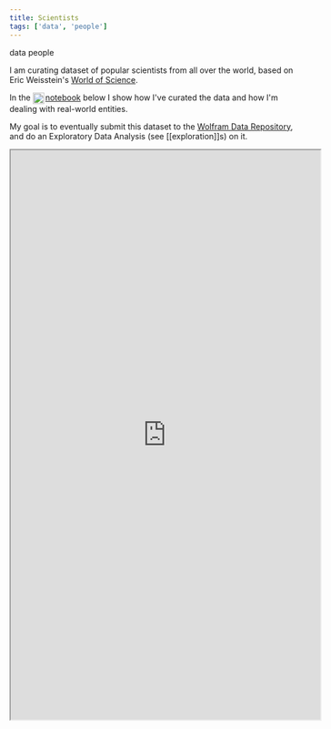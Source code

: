 ```yaml
---
title: Scientists
tags: ['data', 'people']
---
```


<NoteTag color="gray">data</NoteTag>
<NoteTag color="gray">people</NoteTag>

I am curating dataset of popular scientists from all over the world, based on Eric Weisstein's [World of Science](https://scienceworld.wolfram.com).

In the [<img src="https://raw.githubusercontent.com/m-arti/ms-notes/4ccb62f36641cd886207d3a35bc403f40a5cf7a7/images/wolfram-icon.svg" alt="A Wolfram Notebook containing an a data curation and exploration of scientists" style="width:20px; display:inline; vertical-align:middle; padding-right:2px"/>notebook](https://www.wolframcloud.com/obj/mar/Published/scientists.nb) below I show how I've curated the data and how I'm dealing with real-world entities.

My goal is to eventually submit this dataset to the [Wolfram Data Repository](https://datarepository.wolframcloud.com/), and do an Exploratory Data Analysis (see [[exploration]]s) on it.

<iframe src="https://www.wolframcloud.com/obj/mar/Published/scientists.nb?_embed=iframe" width="545" height="1000"></iframe>
